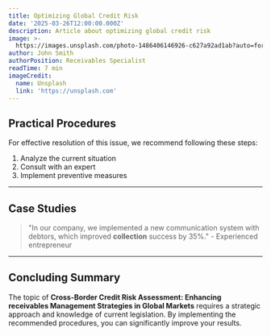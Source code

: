 ```yaml
---
title: Optimizing Global Credit Risk
date: '2025-03-26T12:00:00.000Z'
description: Article about optimizing global credit risk
image: >-
  https://images.unsplash.com/photo-1486406146926-c627a92ad1ab?auto=format&fit=crop&w=1600&h=900&q=80
author: John Smith
authorPosition: Receivables Specialist
readTime: 7 min
imageCredit:
  name: Unsplash
  link: 'https://unsplash.com'
---
```

## Practical Procedures

For effective resolution of this issue, we recommend following these steps:

1. Analyze the current situation
2. Consult with an expert
3. Implement preventive measures



---

## Case Studies

> "In our company, we implemented a new communication system with debtors, which improved **collection** success by 35%." - Experienced entrepreneur



---

## Concluding Summary

The topic of **Cross-Border Credit Risk Assessment: Enhancing **receivables** Management Strategies in Global Markets** requires a strategic approach and knowledge of current legislation. By implementing the recommended procedures, you can significantly improve your results.
